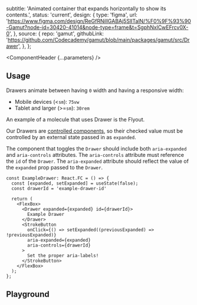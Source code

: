 


  subtitle:
    'Animated container that expands horizontally to show its contents.',
  status: 'current',
  design: {
    type: 'figma',
    url: 'https://www.figma.com/design/ReGfRNillGABAj5SlITalN/%F0%9F%93%90-Gamut?node-id=30420-41014&node-type=frame&t=SgphNxlCwEFrcv0X-0',
  },
  source: {
    repo: 'gamut',
    githubLink:
      'https://github.com/Codecademy/gamut/blob/main/packages/gamut/src/Drawer',
  },
};

<Meta of={DrawerStories} />

<ComponentHeader {...parameters} />

## Usage

Drawers animate between having `0` width and having a responsive width:

- Mobile devices (&lt;`sm`): `75vw`
- Tablet and larger (&gt;=`sm`): `30rem`

An example of a molecule that uses Drawer is the <LinkTo id="Molecules/Flyout">Flyout</LinkTo>.

Our Drawers are [controlled components](https://reactjs.org/docs/forms.html#controlled-components), so their checked value must be controlled by an external state passed in as `expanded`.

The component that toggles the `Drawer` should include both `aria-expanded` and `aria-controls` attributes. The `aria-controls` attribute must reference the `id` of the `Drawer`. The `aria-expanded` attribute should reflect the value of the `expanded` prop passed to the `Drawer`.

```tsx
const ExampleDrawer: React.FC = () => {
  const [expanded, setExpanded] = useState(false);
  const drawerId = 'example-drawer-id'

  return (
    <FlexBox>
      <Drawer expanded={expanded} id={drawerId}>
        Example Drawer
      </Drawer>
      <StrokeButton
        onClick={() => setExpanded((previousExpanded) => !previousExpanded)}
        aria-expanded={expanded}
        aria-controls={drawerId}
      >
        Set the proper aria-labels!
      </StrokeButton>
    </FlexBox>
  );
};
```

## Playground

<Canvas sourceState="shown" of={DrawerStories.Default} />

<Controls />
